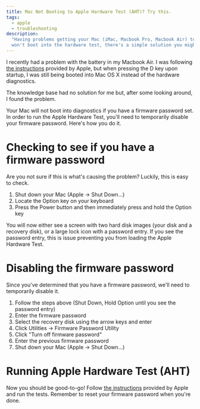 ```yaml
---
title: Mac Not Booting to Apple Hardware Test (AHT)? Try this.
tags:
  - apple
  - troubleshooting
description:
  "Having problems getting your Mac (iMac, Macbook Pro, Macbook Air) to boot into Apple Hardware Test (AHT)? If your Mac
  won't boot into the hardware test, there's a simple solution you might not have thought of."
---
```


I recently had a problem with the battery in my Macbook Air. I was following
[the instructions](http://support.apple.com/kb/ht1509) provided by Apple, but when pressing the D key upon startup, I
was still being booted into Mac OS X instead of the hardware diagnostics.

The knowledge base had no solution for me but, after some looking around, I found the problem.

Your Mac will not boot into diagnostics if you have a firmware password set. In order to run the Apple Hardware Test,
you'll need to temporarily disable your firmware password. Here's how you do it.

# Checking to see if you have a firmware password

Are you not sure if this is what's causing the problem? Luckily, this is easy to check.

1. Shut down your Mac (Apple -> Shut Down...)
2. Locate the Option key on your keyboard
3. Press the Power button and then immediately press and hold the Option key

You will now either see a screen with two hard disk images (your disk and a recovery disk), or a large lock icon with a
password entry. If you see the password entry, this is issue preventing you from loading the Apple Hardware Test.

# Disabling the firmware password

Since you've determined that you have a firmware password, we'll need to temporarily disable it.

1. Follow the steps above (Shut Down, Hold Option until you see the password entry)
2. Enter the firmware password
3. Select the recovery disk using the arrow keys and enter
4. Click Utilities -> Firmware Password Utility
5. Click "Turn off firmware password"
6. Enter the previous firmware password
7. Shut down your Mac (Apple -> Shut Down...)

# Running Apple Hardware Test (AHT)

Now you should be good-to-go! Follow [the instructions](http://support.apple.com/kb/ht1509) provided by Apple and run
the tests. Remember to reset your firmware password when you're done.
